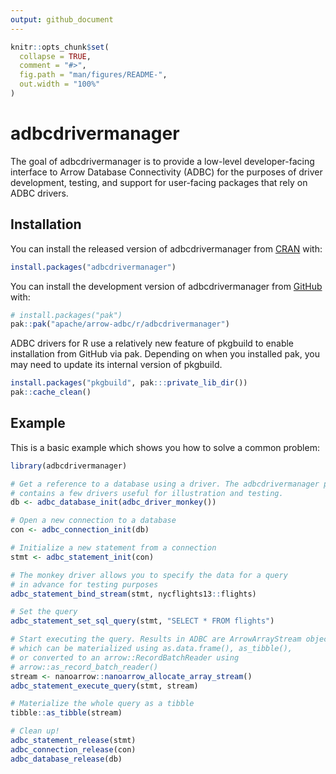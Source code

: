 ```yaml
---
output: github_document
---
```


<!---
  Licensed to the Apache Software Foundation (ASF) under one
  or more contributor license agreements.  See the NOTICE file
  distributed with this work for additional information
  regarding copyright ownership.  The ASF licenses this file
  to you under the Apache License, Version 2.0 (the
  "License"); you may not use this file except in compliance
  with the License.  You may obtain a copy of the License at
    http://www.apache.org/licenses/LICENSE-2.0
  Unless required by applicable law or agreed to in writing,
  software distributed under the License is distributed on an
  "AS IS" BASIS, WITHOUT WARRANTIES OR CONDITIONS OF ANY
  KIND, either express or implied.  See the License for the
  specific language governing permissions and limitations
  under the License.
-->

<!-- README.md is generated from README.Rmd. Please edit that file -->

```r
knitr::opts_chunk$set(
  collapse = TRUE,
  comment = "#>",
  fig.path = "man/figures/README-",
  out.width = "100%"
)
```

# adbcdrivermanager

<!-- badges: start -->
<!-- badges: end -->

The goal of adbcdrivermanager is to provide a low-level developer-facing interface
to Arrow Database Connectivity (ADBC) for the purposes of driver development, testing,
and support for user-facing packages that rely on ADBC drivers.

## Installation

You can install the released version of adbcdrivermanager from [CRAN](https://cran.r-project.org/) with:

```r
install.packages("adbcdrivermanager")
```

You can install the development version of adbcdrivermanager from [GitHub](https://github.com/) with:

``` r
# install.packages("pak")
pak::pak("apache/arrow-adbc/r/adbcdrivermanager")
```

ADBC drivers for R use a relatively new feature of pkgbuild to enable installation from GitHub via pak. Depending on when you installed pak, you may need to update its internal version of pkgbuild.

``` r
install.packages("pkgbuild", pak:::private_lib_dir())
pak::cache_clean()
```

## Example

This is a basic example which shows you how to solve a common problem:

```r
library(adbcdrivermanager)

# Get a reference to a database using a driver. The adbcdrivermanager package
# contains a few drivers useful for illustration and testing.
db <- adbc_database_init(adbc_driver_monkey())

# Open a new connection to a database
con <- adbc_connection_init(db)

# Initialize a new statement from a connection
stmt <- adbc_statement_init(con)

# The monkey driver allows you to specify the data for a query
# in advance for testing purposes
adbc_statement_bind_stream(stmt, nycflights13::flights)

# Set the query
adbc_statement_set_sql_query(stmt, "SELECT * FROM flights")

# Start executing the query. Results in ADBC are ArrowArrayStream objects,
# which can be materialized using as.data.frame(), as_tibble(),
# or converted to an arrow::RecordBatchReader using
# arrow::as_record_batch_reader()
stream <- nanoarrow::nanoarrow_allocate_array_stream()
adbc_statement_execute_query(stmt, stream)

# Materialize the whole query as a tibble
tibble::as_tibble(stream)

# Clean up!
adbc_statement_release(stmt)
adbc_connection_release(con)
adbc_database_release(db)
```
